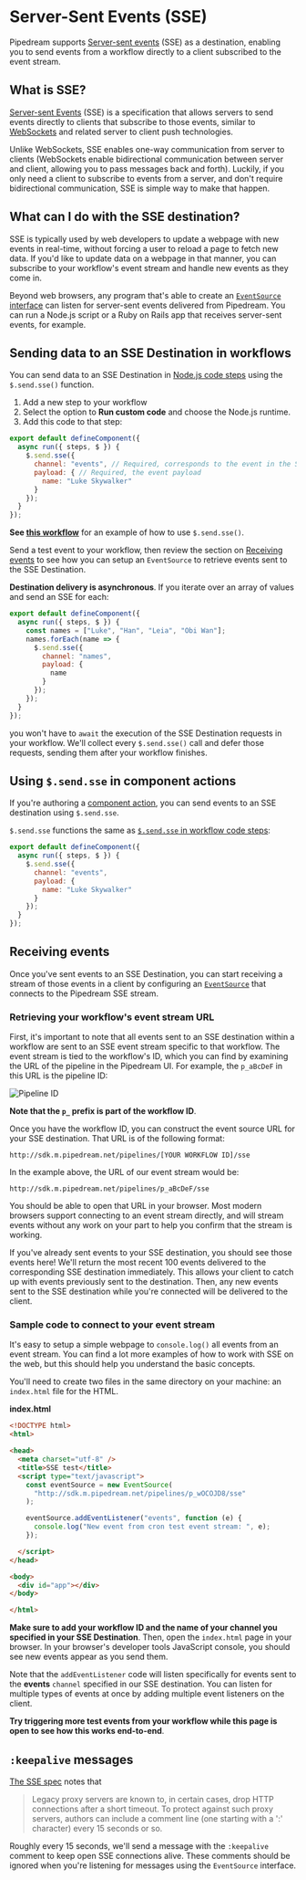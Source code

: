 # Server-Sent Events (SSE)

Pipedream supports [Server-sent events](https://developer.mozilla.org/en-US/docs/Web/API/Server-sent_events) (SSE) as a destination, enabling you to send events from a workflow directly to a client subscribed to the event stream.

## What is SSE?

[Server-sent Events](https://developer.mozilla.org/en-US/docs/Web/API/Server-sent_events) (SSE) is a specification that allows servers to send events directly to clients that subscribe to those events, similar to [WebSockets](https://developer.mozilla.org/en-US/docs/Web/API/WebSockets_API) and related server to client push technologies.

Unlike WebSockets, SSE enables one-way communication from server to clients (WebSockets enable bidirectional communication between server and client, allowing you to pass messages back and forth). Luckily, if you only need a client to subscribe to events from a server, and don't require bidirectional communication, SSE is simple way to make that happen.

## What can I do with the SSE destination?

SSE is typically used by web developers to update a webpage with new events in real-time, without forcing a user to reload a page to fetch new data. If you'd like to update data on a webpage in that manner, you can subscribe to your workflow's event stream and handle new events as they come in.

Beyond web browsers, any program that's able to create an [`EventSource` interface](https://developer.mozilla.org/en-US/docs/Web/API/EventSource) can listen for server-sent events delivered from Pipedream. You can run a Node.js script or a Ruby on Rails app that receives server-sent events, for example.

## Sending data to an SSE Destination in workflows

You can send data to an SSE Destination in [Node.js code steps](/workflows/building-workflows/code/nodejs/) using the `$.send.sse()` function.

1. Add a new step to your workflow
2. Select the option to **Run custom code** and choose the Node.js runtime.
3. Add this code to that step:

```javascript
export default defineComponent({
  async run({ steps, $ }) {
    $.send.sse({
      channel: "events", // Required, corresponds to the event in the SSE spec
      payload: { // Required, the event payload
        name: "Luke Skywalker"
      }
    });
  }
});
```

**See [this workflow](https://pipedream.com/new?h=tch_mp7f6q)** for an example of how to use `$.send.sse()`.

Send a test event to your workflow, then review the section on [Receiving events](#receiving-events) to see how you can setup an `EventSource` to retrieve events sent to the SSE Destination.

**Destination delivery is asynchronous**. If you iterate over an array of values and send an SSE for each:

```javascript
export default defineComponent({
  async run({ steps, $ }) {
    const names = ["Luke", "Han", "Leia", "Obi Wan"];
    names.forEach(name => {
      $.send.sse({
        channel: "names",
        payload: {
          name
        }
      });
    });
  }
});
```

you won't have to `await` the execution of the SSE Destination requests in your workflow. We'll collect every `$.send.sse()` call and defer those requests, sending them after your workflow finishes.

## Using `$.send.sse` in component actions

If you're authoring a [component action](/workflows/contributing/components/#actions), you can send events to an SSE destination using `$.send.sse`.

`$.send.sse` functions the same as [`$.send.sse` in workflow code steps](#sending-data-to-an-sse-destination-in-workflows):

```javascript
export default defineComponent({
  async run({ steps, $ }) {
    $.send.sse({
      channel: "events",
      payload: {
        name: "Luke Skywalker"
      }
    });
  }
});
```

## Receiving events

Once you've sent events to an SSE Destination, you can start receiving a stream of those events in a client by configuring an [`EventSource`](https://developer.mozilla.org/en-US/docs/Web/API/EventSource) that connects to the Pipedream SSE stream.

### Retrieving your workflow's event stream URL

First, it's important to note that all events sent to an SSE destination within a workflow are sent to an SSE event stream specific to that workflow. The event stream is tied to the workflow's ID, which you can find by examining the URL of the pipeline in the Pipedream UI. For example, the `p_aBcDeF` in this URL is the pipeline ID:

![Pipeline ID](/images/destinations/pipeline-id.png)

**Note that the `p_` prefix is part of the workflow ID**.

Once you have the workflow ID, you can construct the event source URL for your SSE destination. That URL is of the following format:

```
http://sdk.m.pipedream.net/pipelines/[YOUR WORKFLOW ID]/sse
```

In the example above, the URL of our event stream would be:

```
http://sdk.m.pipedream.net/pipelines/p_aBcDeF/sse
```

You should be able to open that URL in your browser. Most modern browsers support connecting to an event stream directly, and will stream events without any work on your part to help you confirm that the stream is working.

If you've already sent events to your SSE destination, you should see those events here! We'll return the most recent 100 events delivered to the corresponding SSE destination immediately. This allows your client to catch up with events previously sent to the destination. Then, any new events sent to the SSE destination while you're connected will be delivered to the client.

### Sample code to connect to your event stream

It's easy to setup a simple webpage to `console.log()` all events from an event stream. You can find a lot more examples of how to work with SSE on the web, but this should help you understand the basic concepts.

You'll need to create two files in the same directory on your machine: an `index.html` file for the HTML.

**index.html**

```html
<!DOCTYPE html>
<html>

<head>
  <meta charset="utf-8" />
  <title>SSE test</title>
  <script type="text/javascript">
    const eventSource = new EventSource(
      "http://sdk.m.pipedream.net/pipelines/p_wOCOJD8/sse"
    );

    eventSource.addEventListener("events", function (e) {
      console.log("New event from cron test event stream: ", e);
    });

  </script>
</head>

<body>
  <div id="app"></div>
</body>

</html>
```

**Make sure to add your workflow ID and the name of your channel you specified in your SSE Destination**. Then, open the `index.html` page in your browser. In your browser's developer tools JavaScript console, you should see new events appear as you send them.

Note that the `addEventListener` code will listen specifically for events sent to the **events** `channel` specified in our SSE destination. You can listen for multiple types of events at once by adding multiple event listeners on the client.

**Try triggering more test events from your workflow while this page is open to see how this works end-to-end**.

## `:keepalive` messages

[The SSE spec](https://www.w3.org/TR/2009/WD-eventsource-20090421/#notes) notes that

> Legacy proxy servers are known to, in certain cases, drop HTTP connections after a short timeout. To protect against such proxy servers, authors can include a comment line (one starting with a ':' character) every 15 seconds or so.

Roughly every 15 seconds, we'll send a message with the `:keepalive` comment to keep open SSE connections alive. These comments should be ignored when you're listening for messages using the `EventSource` interface.
